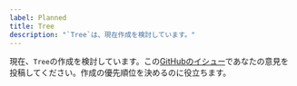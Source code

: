 ```yaml
---
label: Planned
title: Tree
description: "`Tree`は、現在作成を検討しています。"
---
```


現在、`Tree`の作成を検討しています。この[GitHubのイシュー](https://github.com/yamada-ui/yamada-ui/issues/990)であなたの意見を投稿してください。作成の優先順位を決めるのに役立ちます。
